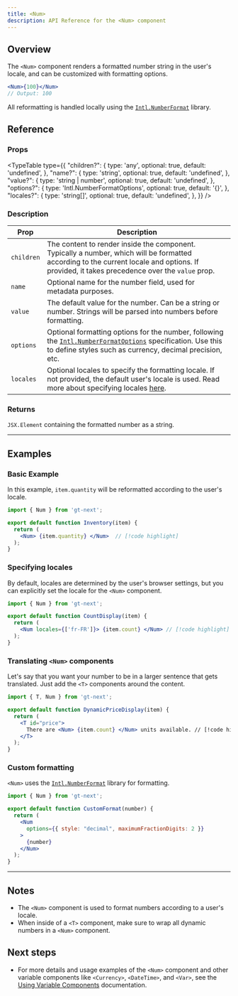 ```yaml
---
title: <Num>
description: API Reference for the <Num> component
---
```

## Overview

The `<Num>` component renders a formatted number string in the user's locale, and can be customized with formatting options.
```jsx
<Num>{100}</Num>
// Output: 100
```
All reformatting is handled locally using the [`Intl.NumberFormat`](https://developer.mozilla.org/en-US/docs/Web/JavaScript/Reference/Global_Objects/Intl/NumberFormat) library.


## Reference

### Props

<TypeTable
  type={{
    "children?": {
        type: 'any',
        optional: true,
        default: 'undefined',
    },
    "name?": {
        type: 'string',
        optional: true,
        default: 'undefined',
    },
    "value?": {
        type: 'string | number',
        optional: true,
        default: 'undefined',
    },
    "options?": {
        type: 'Intl.NumberFormatOptions',
        optional: true,
        default: '{}',
    },
    "locales?": {
        type: 'string[]',
        optional: true,
        default: 'undefined',
    },
  }}
/>

### Description
| Prop     | Description                                                                                                                                       |
|----------|---------------------------------------------------------------------------------------------------------------------------------------------------|
| `children` | The content to render inside the component. Typically a number, which will be formatted according to the current locale and options. If provided, it takes precedence over the `value` prop. |
| `name`     | Optional name for the number field, used for metadata purposes.                                                                                   |
| `value`    | The default value for the number. Can be a string or number. Strings will be parsed into numbers before formatting.                               |
| `options`  | Optional formatting options for the number, following the [`Intl.NumberFormatOptions`](https://developer.mozilla.org/en-US/docs/Web/JavaScript/Reference/Global_Objects/Intl/NumberFormat) specification. Use this to define styles such as currency, decimal precision, etc. |
| `locales`   | Optional locales to specify the formatting locale. If not provided, the default user's locale is used. Read more about specifying locales [here](https://developer.mozilla.org/en-US/docs/Web/JavaScript/Reference/Global_Objects/Intl#locales_argument).                                            |

### Returns

`JSX.Element` containing the formatted number as a string.

---

## Examples

### Basic Example
In this example, `item.quantity` will be reformatted according to the user's locale.

```jsx title="QuantityDisplay.jsx" copy
import { Num } from 'gt-next';

export default function Inventory(item) {
  return (
    <Num> {item.quantity} </Num>  // [!code highlight]
  );
}
```

### Specifying locales
By default, locales are determined by the user's browser settings,
but you can explicitly set the locale for the `<Num>` component.

```jsx title="PriceDisplay.jsx" copy
import { Num } from 'gt-next';

export default function CountDisplay(item) {
  return (
    <Num locales={['fr-FR']}> {item.count} </Num> // [!code highlight]
  );
}
```

### Translating `<Num>` components
Let's say that you want your number to be in a larger sentence that gets translated.
Just add the `<T>` components around the content.

```jsx title="DynamicPriceDisplay.jsx" copy
import { T, Num } from 'gt-next';

export default function DynamicPriceDisplay(item) {
  return (
    <T id="price">
      There are <Num> {item.count} </Num> units available. // [!code highlight]
    </T>
  );
}
```

### Custom formatting
`<Num>` uses the [`Intl.NumberFormat`](https://developer.mozilla.org/en-US/docs/Web/JavaScript/Reference/Global_Objects/Intl/NumberFormat) library for formatting.
```jsx
import { Num } from 'gt-next';

export default function CustomFormat(number) {
  return (
    <Num
      options={{ style: "decimal", maximumFractionDigits: 2 }}
    >
      {number}
    </Num>
  );
}
```

---

## Notes
 * The `<Num>` component is used to format numbers according to a user's locale.
 * When inside of a `<T>` component, make sure to wrap all dynamic numbers in a `<Num>` component.

## Next steps
 * For more details and usage examples of the `<Num>` component and other variable components like `<Currency>`, `<DateTime>`, and `<Var>`,
   see the [Using Variable Components](/docs/next/guides/variables) documentation.